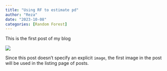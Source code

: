 ```yaml
---
title: "Using RF to estimate pd"
author: "Reza"
date: "2023-10-08"
categories: [Random Forest]
---
```


This is the first post of my blog

![](thumbnail.jpg)

Since this post doesn't specify an explicit `image`, the first image in the post will be used in the listing page of posts.
